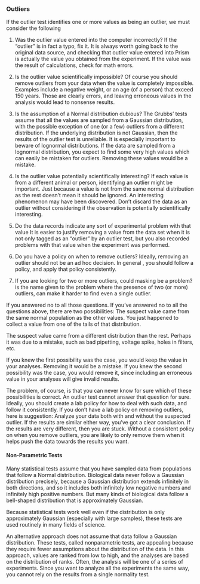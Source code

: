 
### Outliers
If the outlier test identifies one or more values as being an outlier, we must consider the following

1.	Was the outlier value entered into the computer incorrectly?
If the "outlier" is in fact a typo, fix it. It is always worth going back to the original data source, and checking that outlier value entered into Prism is actually the value you obtained from the experiment. If the value was the result of calculations, check for math errors.

2.	Is the outlier value scientifically impossible?
Of course you should remove outliers from your data when the value is completely impossible. Examples include a negative weight, or an age (of a person) that exceed 150 years. Those are clearly errors, and leaving erroneous values in the analysis would lead to nonsense results.

3.	Is the assumption of a Normal distribution dubious?
The Grubbs' tests assume that all the values are sampled from a Gaussian distribution, with the possible exception of one (or a few) outliers from a different distribution. If the underlying distribution is not Gaussian, then the results of the outlier test is unreliable. It is especially important to beware of lognormal distributions. If the data are sampled from a lognormal distribution, you expect to find some very high values which can easily be mistaken for outliers. Removing these values would be a mistake.

4.	Is the outlier value potentially scientifically interesting?
If each value is from a different animal or person, identifying an outlier might be important. Just because a value is not from the same normal distribution as the rest doesn't mean it should be ignored. An interesting phenomenon may have been discovered. Don't discard  the data as an outlier without considering if the observation is potentially scientifically interesting. 

5.	 Do the data records indicate any sort of experimental problem with that value
It is easier to justify removing a value from the data set when it is not only tagged as an "outlier" by an outlier test, but you also recorded problems with that value when the experiment was performed.
6.	 Do you have a policy on when to remove outliers?
Ideally, removing an outlier should not be an ad hoc decision. In general , you should follow a policy, and apply that policy consistently.

7.	 If you are looking for two or more outliers, could masking be a problem?
\textbf{\texttt{Masking}} is the name given to the problem where the presence of two (or more) outliers, can make it harder to find even a single outlier.

If you answered no to all those questions.
If you've answered no to all the questions above, there are two possibilities:
The suspect value came from the same normal population as the other values. You just happened to collect a value from one of the tails of that distribution.
	
The suspect value came from a different distribution than the rest. Perhaps it was due to a mistake, such as bad pipetting, voltage spike, holes in filters, etc. 

If you knew the first possibility was the case, you would keep the value in your analyses. Removing it would be a mistake.
If you knew the second possibility was the case, you would remove it, since including an erroneous value in your analyses will give invalid results. 

The problem, of course, is that you can never know for sure which of these possibilities is correct. An outlier test cannot answer that question for sure. Ideally, you should create a lab policy for how to deal with such data, and follow it consistently.
If you don't have a lab policy on removing outliers, here is suggestion: Analyze your data both with and without the suspected outlier. If the results are similar either way, you've got a clear conclusion. If the results are very different, then you are stuck. Without a consistent policy on when you remove outliers, you are likely to only remove them when it helps push the data towards the results you want.


#### Non-Parametric Tests
Many statistical tests assume that you have sampled data from populations that follow a Normal distribution. 
Biological data never follow a Gaussian distribution precisely, because a Gaussian distribution extends infinitely in both directions, and so it includes both infinitely low negative numbers and infinitely high positive numbers. But many kinds of biological data follow a bell-shaped distribution that is approximately Gaussian. 

Because statistical tests work well even if the distribution is only approximately Gaussian (especially with large samples), these tests are used routinely in many fields of science.

An alternative approach does not assume that data follow a Gaussian distribution. These tests, called nonparametric tests, are appealing because they require fewer assumptions about the distribution of the data. In this approach, values are ranked from low to high, and the analyses are based on the distribution of ranks.
Often, the analysis will be one of a series of experiments. Since you want to analyze all the experiments the same way, you cannot rely on the results from a single normality test.


